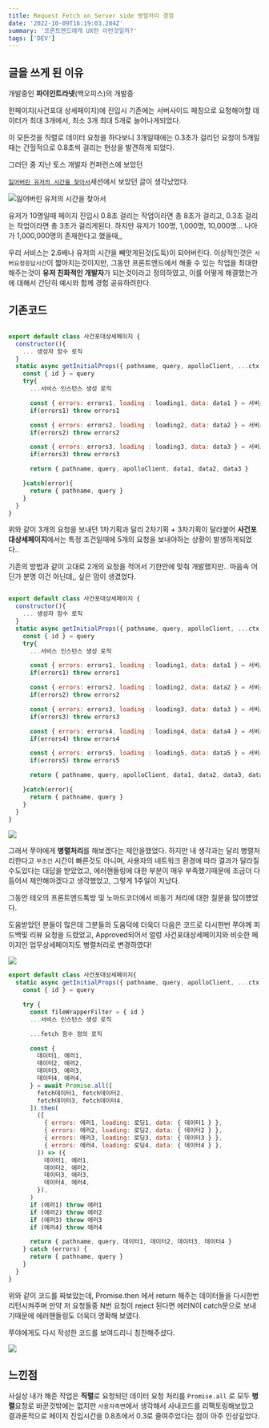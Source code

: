 ```yaml
---
title: Request Fetch on Server side 병렬처리 경험
date: '2022-10-09T16:19:03.284Z'
summary: '프론트엔드에게 UX란 이런것일까?'
tags: ['DEV']
---
```


## 글을 쓰게 된 이유

개발중인 **파이인트라넷**(백오피스)의 개발중

한페이지(사건포대 상세페이지)에 진입시 기존에는 서버사이드 페칭으로 요청해야할 데이터가 최대 3개에서, 최소 3개 최대 5개로 늘어나게되었다.

이 모든것을 직렬로 데이터 요청을 하다보니 3개일때에는 0.3초가 걸리던 요청이 5개일때는 간헐적으로 0.8초씩 걸리는 현상을 발견하게 되었다.

그러던 중 지난 토스 개발자 컨퍼런스에 보았던

[`잃어버린 유저의 시간을 찾아서`](https://youtu.be/IKyA8BKxpXc)세션에서 보았던 글이 생각났었다.

![잃어버린 유저의 시간을 찾아서](http://img.youtube.com/vi/IKyA8BKxpXc/0.jpg)

유저가 10명일때 페이지 진입시 0.8초 걸리는 작업이라면 총 8초가 걸리고, 0.3초 걸리는 작업이라면 총 3초가 걸리게된다.
하지만 유저가 100명, 1,000명, 10,000명... 나아가 1,000,000명의 존재한다고 했을때,,

우리 서비스는 2.6배나 유저의 시간을 빼앗게된것(도둑)이 되어버린다. 이상적인것은 `서버요청응답시간`이 짧아지는것이지만, 그동안 프론트엔드에서 해줄 수 있는 작업을 최대한 해주는것이 **유저 친화적인 개발자**가 되는것이라고 정의하였고, 이를 어떻게 해결했는가에 대해서 간단히 예시와 함께 경험 공유하려한다.

## 기존코드

```js

export default class 사건포대상세페이지 {
  constructor(){
    ... 생성자 함수 로직
  }
  static async getInitialProps({ pathname, query, apolloClient, ...ctx }) {
    const { id } = query
    try{
      ...서비스 인스턴스 생성 로직

      const { errors: errors1, loading : loading1, data: data1 } = 서비스인스턴스1.fetch데이터1(id)
      if(errors1) throw errors1

      const { errors: errors2, loading : loading2, data: data2 } = 서비스인스턴스2.fetch데이터2(id)
      if(errors2) throw errors2

      const { errors: errors3, loading : loading3, data: data3 } = 서비스인스턴스3.fetch데이터3(id)
      if(errors3) throw errors3

      return { pathname, query, apolloClient, data1, data2, data3 }

    }catch(error){
      return { pathname, query }
    }
  }
}

```

위와 같이 3개의 요청을 보내던 1차기획과 달리 2차기획 + 3차기획이 달라붙어 **사건포대상세페이지**에서는 특정 조건일때에 5개의 요청을 보내야하는 상황이 발생하게되었다..

기존의 방법과 같이 고대로 2개의 요청을 적어서 기한안에 맞춰 개발했지만.. 마음속 어딘가 분명 이건 아닌데,, 싶은 맘이 생겼었다.

```js

export default class 사건포대상세페이지 {
  constructor(){
    ... 생성자 함수 로직
  }
  static async getInitialProps({ pathname, query, apolloClient, ...ctx }) {
    const { id } = query
    try{
      ...서비스 인스턴스 생성 로직

      const { errors: errors1, loading : loading1, data: data1 } = 서비스인스턴스1.fetch데이터1(id)
      if(errors1) throw errors1

      const { errors: errors2, loading : loading2, data: data2 } = 서비스인스턴스2.fetch데이터2(id)
      if(errors2) throw errors2

      const { errors: errors3, loading : loading3, data: data3 } = 서비스인스턴스3.fetch데이터3(id)
      if(errors3) throw errors3

      const { errors: errors4, loading : loading4, data: data4 } = 서비스인스턴스4.fetch데이터4(id)
      if(errors4) throw errors4

      const { errors: errors5, loading : loading5, data: data5 } = 서비스인스턴스5.fetch데이터5(id)
      if(errors5) throw errors5

      return { pathname, query, apolloClient, data1, data2, data3, data4, data5 }

    }catch(error){
      return { pathname, query }
    }
  }
}

```

![](/static/images/DEV/fetching_perallel/proposalToJjuya.png)

그래서 쭈야에게 **병렬처리**를 해보겠다는 제안을했었다. 하지만 내 생각과는 달리 병렬처리한다고 `무조건` 시간이 빠른것도 아니며, 사용자의 네트워크 환경에 따라 결과가 달라질수도있다는 대답을 받았었고, 에러핸들링에 대한 부분이 매우 부족했기때문에 조금더 다듬어서 제안해야겠다고 생각했었고, 그렇게 1주일이 지났다.

그동안 테오의 프론트엔드톡방 및 노마드코더에서 비동기 처리에 대한 질문을 많이헀었다.

도움받았던 분들이 많은데 그분들의 도움덕에 더욱더 다음은 코드로 다시한번 쭈야께 피드백및 리뷰 요청을 드렸었고, Approved되어서 얼렁 사건포대상세페이지와 비슷한 페이지인 업무상세페이지도 병렬처리로 변경하였다!

![](/static/images/DEV/fetching_perallel/proposal2.png)

```js
export default class 사건포대상세페이지{
  static async getInitialProps({ pathname, query, apolloClient, ...ctx }) {
    const { id } = query

    try {
      const fileWrapperFilter = { id }
      ...서비스 인스턴스 생성 로직

      ...fetch 함수 정의 로직

      const {
        데이터1, 에러1,
        데이터2, 에러2,
        데이터3, 에러3,
        데이터4, 에러4,
      } = await Promise.all([
        fetch데이터1, fetch데이터2,
        fetch데이터3, fetch데이터4,
      ]).then(
        ([
          { errors: 에러1, loading: 로딩1, data: { 데이터1 } },
          { errors: 에러2, loading: 로딩2, data: { 데이터2 } },
          { errors: 에러3, loading: 로딩3, data: { 데이터3 } },
          { errors: 에러4, loading: 로딩4, data: { 데이터4 } },
        ]) => ({
          데이터1, 에러1,
          데이터2, 에러2,
          데이터3, 에러3,
          데이터4, 에러4,
        }),
      )
      if (에러1) throw 에러1
      if (에러2) throw 에러2
      if (에러3) throw 에러3
      if (에러4) throw 에러4

      return { pathname, query, 데이터1, 데이터2, 데이터3, 데이터4 }
    } catch (errors) {
      return { pathname, query }
    }
  }
}
```

위와 같이 코드를 짜보았는데, Promise.then 에서 return 해주는 데이터들을 다시한번 리턴시켜주며
만약 저 요청들중 N번 요청이 reject 된다면 에러N이 catch문으로 보내기때문에 에러핸들링도 더욱더 명확해 보였다.

쭈야에게도 다시 작성한 코드를 보여드리니 칭찬해주셨다.

![](/static/images/DEV/fetching_perallel/feedback.png)

## 느낀점

사실상 내가 해준 작업은 **직렬**로 요청되던 데이터 요청 처리를 `Promise.all` 로 모두 **병렬**요청로 바꾼것밖에는 없지만
`사용자측면`에서 생각해서 사내코드를 리팩토링해보았고 결과론적으로 페이지 진입시간을 0.8초에서 0.3로 줄여주었다는 점이 아주 인상깊었다.
